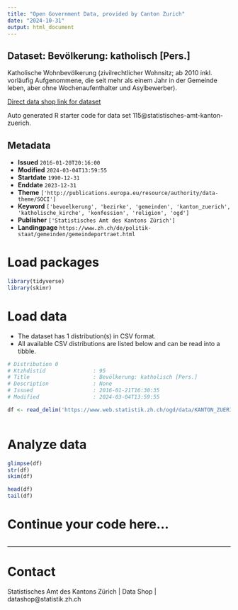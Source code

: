 ```yaml
---
title: "Open Government Data, provided by Canton Zurich"
date: "2024-10-31"
output: html_document
---
```


## Dataset: Bevölkerung: katholisch [Pers.]

Katholische Wohnbevölkerung (zivilrechtlicher Wohnsitz; ab 2010 inkl. vorläufig Aufgenommene, die seit mehr als einem Jahr in der Gemeinde leben, aber ohne Wochenaufenthalter und Asylbewerber). 

[Direct data shop link for dataset](https://www.zh.ch/de/politik-staat/statistik-daten/datenkatalog.html#/datasets/115@statistisches-amt-kanton-zuerich)

Auto generated R starter code for data set 115@statistisches-amt-kanton-zuerich.

## Metadata

- **Issued** `2016-01-20T20:16:00`
- **Modified** `2024-03-04T13:59:55`
- **Startdate** `1990-12-31`
- **Enddate** `2023-12-31`
- **Theme** `['http://publications.europa.eu/resource/authority/data-theme/SOCI']`
- **Keyword** `['bevoelkerung', 'bezirke', 'gemeinden', 'kanton_zuerich', 'katholische_kirche', 'konfession', 'religion', 'ogd']`
- **Publisher** `['Statistisches Amt des Kantons Zürich']`
- **Landingpage** `https://www.zh.ch/de/politik-staat/gemeinden/gemeindeportraet.html`


# Load packages

```r

library(tidyverse)
library(skimr)

```

# Load data

-   The dataset has 1 distribution(s) in CSV format.
-   All available CSV distributions are listed below and can be read into a tibble.

```r

# Distribution 0
# Ktzhdistid               : 95
# Title                    : Bevölkerung: katholisch [Pers.]
# Description              : None
# Issued                   : 2016-01-21T16:30:35
# Modified                 : 2024-03-04T13:59:55

df <- read_delim('https://www.web.statistik.zh.ch/ogd/data/KANTON_ZUERICH_406.csv')



```

# Analyze data

```r

glimpse(df)
str(df)
skim(df)

head(df)
tail(df)

```

# Continue your code here...

```r

```

------------------------------------------------------------------------

# Contact

Statistisches Amt des Kantons Zürich | Data Shop | datashop@statistik.zh.ch
